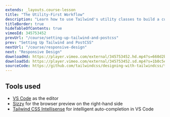 ```yaml
---
extends: _layouts.course-lesson
title: "The Utility-First Workflow"
description: "Learn how to use Tailwind's utility classes to build a custom marketing page."
titleBorder: true
hideTableOfContents: true
vimeoId: 345753452
prevUrl: "/course/setting-up-tailwind-and-postcss"
prev: "Setting Up Tailwind and PostCSS"
nextUrl: "/course/responsive-design"
next: "Responsive Design"
downloadHd: https://player.vimeo.com/external/345753452.hd.mp4?s=660d2bba82a6ed02aa722278f102d1be59167cd8&profile_id=175&download=1
downloadSd: https://player.vimeo.com/external/345753452.sd.mp4?s=1b0c5ef81c3eb02f5cebce14259f98a194802fa8&profile_id=165&download=1
sourceCode: https://github.com/tailwindcss/designing-with-tailwindcss/tree/master/01-getting-up-and-running/02-the-utility-first-workflow
---
```


## Tools used

- [VS Code](https://code.visualstudio.com/) as the editor
- [Sizzy](https://adamwathan.me/sizzy) for the browser preview on the right-hand side
- [Tailwind CSS Intellisense](https://marketplace.visualstudio.com/items?itemName=bradlc.vscode-tailwindcss) for intelligent auto-completion in VS Code
